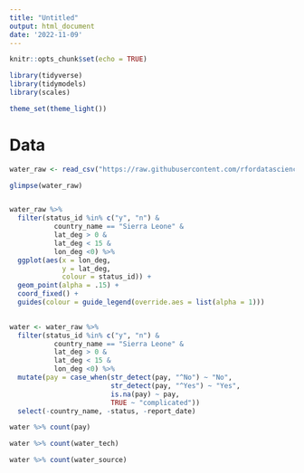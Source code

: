 ```yaml
---
title: "Untitled"
output: html_document
date: '2022-11-09'
---
```


```r
knitr::opts_chunk$set(echo = TRUE)

library(tidyverse)
library(tidymodels)
library(scales)

theme_set(theme_light())
```

# Data

```r
water_raw <- read_csv("https://raw.githubusercontent.com/rfordatascience/tidytuesday/master/data/2021/2021-05-04/water.csv")
```

```r
glimpse(water_raw)


water_raw %>% 
  filter(status_id %in% c("y", "n") & 
           country_name == "Sierra Leone" & 
           lat_deg > 0 & 
           lat_deg < 15 &
           lon_deg <0) %>% 
  ggplot(aes(x = lon_deg, 
             y = lat_deg, 
             colour = status_id)) +
  geom_point(alpha = .15) +
  coord_fixed() + 
  guides(colour = guide_legend(override.aes = list(alpha = 1)))
  


```

```r
water <- water_raw %>% 
  filter(status_id %in% c("y", "n") & 
           country_name == "Sierra Leone" & 
           lat_deg > 0 & 
           lat_deg < 15 &
           lon_deg <0) %>% 
  mutate(pay = case_when(str_detect(pay, "^No") ~ "No", 
                         str_detect(pay, "^Yes") ~ "Yes", 
                         is.na(pay) ~ pay, 
                         TRUE ~ "complicated"))
  select(-country_name, -status, -report_date)
```


```r
water %>% count(pay)

water %>% count(water_tech)

water %>% count(water_source)
```


